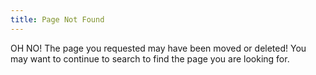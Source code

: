 ```yaml
---
title: Page Not Found
---
```


OH NO! The page you requested may have been moved or deleted! You may want to continue to search to find the page you are looking for.
